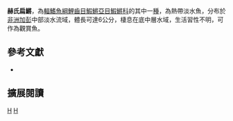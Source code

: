 {{Speciesbox 
| taxon = Epiplatys huberi
| status = LC
| status_system = IUCN3.1
| authority = [[Radda|Radda]] & [[Pürzl|Pürzl]], 1981
| synonyms = *''Aplocheilus huberi, Radda & Pürzl, 1981''
}}
'''赫氏扁鱂'''，為[[輻鰭魚綱|輻鰭魚綱]][[鯉齒目|鯉齒目]][[鰕鱂亞目|鰕鱂亞目]][[鰕鱂科|鰕鱂科]]的其中一[[種|種]]，為熱帶淡水魚，分布於[[非洲|非洲]][[加彭|加彭]]中部淡水流域，體長可達6公分，棲息在底中層水域，生活習性不明，可作為觀賞魚。

== 參考文獻 ==
*{{FishBase_species|genus=Epiplatys|species=huberi|year=2014|month=7}}

== 擴展閱讀 ==
{{refbegin}}
{{wikispecies-inline|Epiplatys huberi|赫氏扁鱂}}
{{refend}}
{{Taxonbar|from=Q8776644}}

[[Category:觀賞魚|H]]
[[Category:扁鱂屬|H]]